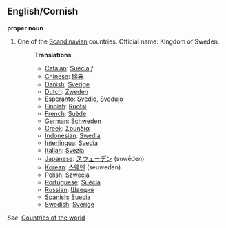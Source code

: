 ==English/Cornish==

'''proper noun'''

# One of the [[Scandinavian]] countries. Official name: Kingdom of Sweden.
#:'''Translations'''
#:*[[Catalan]]: [[Suècia]] ''f''
#:*[[Chinese]]: [[瑞典]]
#:*[[Danish]]: [[Sverige]]
#:*[[Dutch]]: [[Zweden]]
#:*[[Esperanto]]: [[Svedio]], [[Svedujo]]
#:*[[Finnish]]: [[Ruotsi]]
#:*[[French]]: [[Suède]]
#:*[[German]]: [[Schweden]]
#:*[[Greek]]: [[Σουηδία]]
#:*[[Indonesian]]: [[Swedia]]
#:*[[Interlingua]]: [[Svedia]]
#:*[[Italian]]: [[Svezia]]
#:*[[Japanese]]: [[スウェーデン]] (suwēden)
#:*[[Korean]]: [[스웨덴]] (seuweden)
#:*[[Polish]]: [[Szwecja]]
#:*[[Portuguese]]: [[Suécia]]
#:*[[Russian]]: [[Швеция]]
#:*[[Spanish]]: [[Suecia]]
#:*[[Swedish]]: [[Sverige]]

''See'': [[Countries of the world]]